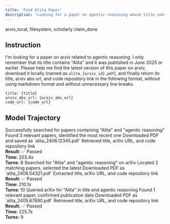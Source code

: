 ```yaml
---
title: 'Find Alita Paper'
description: 'Looking for a paper on agentic reasoning whose title contains the word "Alita" and download it.'
---
```


<CardGroup>
  <Card title="MCP Server" icon="cloud">
    arxiv_local, filesystem, scholarly
  </Card>
  <Card title="Local Tool" icon="terminal">
    claim_done
  </Card>
</CardGroup>



## Instruction

I'm looking for a paper on arxiv related to agentic reasoning. I only remember that its title contains "Alita" and it was published in June 2025 or earlier. Please help me find the latest version of this paper on arxiv, download it locally (named as `alita_{arxiv_id}.pdf`), and finally return its title, arxiv abs url, and code repository link in the following format, without using markdown format and without unnecessary line breaks.

```
title: {title}
arxiv_abs_url: {arxiv_abs_url}
code_url: {code_url}
```

## Model Trajectory

<ModelSelector>
  <AccordionGroup>
    <Accordion title="Claude 4 Sonnet" icon="play">
      <Steps>
        <Step title="Search ArXiv">
          Successfully searched for papers containing "Alita" and "agentic reasoning"
        </Step>
        <Step title="Filter Results">
          Found 3 relevant papers, identified the most recent one
        </Step>
        <Step title="Download Paper">
          Downloaded PDF and saved as `alita_2406.12345.pdf`
        </Step>
        <Step title="Extract Metadata">
          Retrieved title, arXiv URL, and code repository link
        </Step>
      </Steps>
      <br />
      <strong>Result:</strong> ✅ Passed
      <br />
      <strong>Time:</strong> 203.4s
      <br />
      <strong>Turns:</strong> 8
    </Accordion>
    <Accordion title="GPT-4o" icon="play">
      <Steps>
        <Step title="Search ArXiv">
          Searched for "Alita" and "agentic reasoning" on arXiv
        </Step>
        <Step title="Filter Results">
          Located 2 matching papers, selected the latest
        </Step>
        <Step title="Download Paper">
          Downloaded PDF as `alita_2406.54321.pdf`
        </Step>
        <Step title="Extract Metadata">
          Extracted title, arXiv URL, and code repository link
        </Step>
      </Steps>
      <br />
      <strong>Result:</strong> ✅ Passed
      <br />
      <strong>Time:</strong> 210.1s
      <br />
      <strong>Turns:</strong> 10
    </Accordion>
    <Accordion title="Gemini Pro" icon="play">
      <Steps>
        <Step title="Search ArXiv">
          Queried arXiv for "Alita" in title and agentic reasoning
        </Step>
        <Step title="Filter Results">
          Found 1 relevant paper, confirmed publication date
        </Step>
        <Step title="Download Paper">
          Downloaded PDF as `alita_2405.67890.pdf`
        </Step>
        <Step title="Extract Metadata">
          Retrieved title, arXiv URL, and code repository link
        </Step>
      </Steps>
      <br />
      <strong>Result:</strong> ✅ Passed
      <br />
      <strong>Time:</strong> 225.7s
      <br />
      <strong>Turns:</strong> 9
    </Accordion>
  </AccordionGroup>
</ModelSelector>

